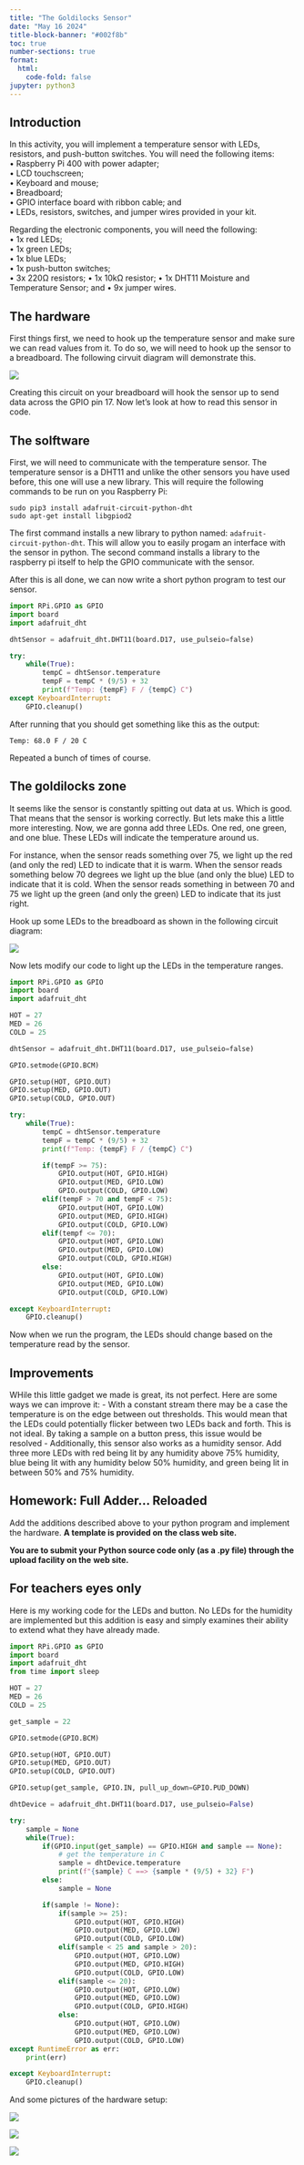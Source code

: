 ```yaml
---
title: "The Goldilocks Sensor"
date: "May 16 2024"
title-block-banner: "#002f8b" 
toc: true
number-sections: true
format:
  html:
    code-fold: false 
jupyter: python3
---
```


## Introduction
In this activity, you will implement a temperature sensor with LEDs, resistors, and push-button 
switches. You will need the following items:  
    • Raspberry Pi 400 with power adapter;  
    • LCD touchscreen;  
    • Keyboard and mouse;  
    • Breadboard;  
    • GPIO interface board with ribbon cable; and  
    • LEDs, resistors, switches, and jumper wires provided in your kit.  

Regarding the electronic components, you will need the following:  
• 1x red LEDs;  
• 1x green LEDs;  
• 1x blue LEDs;  
• 1x push-button switches;  
• 3x 220Ω resistors; 
• 1x 10kΩ resistor; 
• 1x DHT11 Moisture and Temperature Sensor; and
• 9x jumper wires. 

## The hardware
First things first, we need to hook up the temperature sensor and make sure we can read values from it. To do so, we will need to hook up the sensor to a breadboard. The following cirvuit diagram will demonstrate this.

![](images/piactivityx1-01.png){fig-align="center"}

Creating this circuit on your breadboard will hook the sensor up to send data across the GPIO pin 17. Now let's look at how to read this sensor in code.

## The solftware
First, we will need to communicate with the temperature sensor. The temperature sensor is a DHT11 and unlike the other sensors you have used before, this one will use a new library. This will require the following commands to be run on you Raspberry Pi:

```
sudo pip3 install adafruit-circuit-python-dht
sudo apt-get install libgpiod2
```

The first command installs a new library to python named: `adafruit-circuit-python-dht`. This will allow you to easily progam an interface with the sensor in python. The second command installs a library to the raspberry pi itself to help the GPIO communicate with the sensor.

After this is all done, we can now write a short python program to test our sensor.

```python
import RPi.GPIO as GPIO
import board
import adafruit_dht

dhtSensor = adafruit_dht.DHT11(board.D17, use_pulseio=false)

try:
    while(True):
        tempC = dhtSensor.temperature
        tempF = tempC * (9/5) + 32
        print(f"Temp: {tempF} F / {tempC} C")
except KeyboardInterrupt:
    GPIO.cleanup()
```

After running that you should get something like this as the output:
```
Temp: 68.0 F / 20 C
```

Repeated a bunch of times of course. 

## The goldilocks zone
It seems like the sensor is constantly spitting out data at us. Which is good. That means that the sensor is working correctly. But lets make this a little more interesting. Now, we are gonna add three LEDs. One red, one green, and one blue. These LEDs will indicate the temperature around us.

For instance, when the sensor reads something over 75, we light up the red (and only the red) LED to indicate that it is warm. When the sensor reads something below 70 degrees we light up the blue (and only the blue) LED to indicate that it is cold. When the sensor reads something in between 70 and 75 we light up the green (and only the green) LED to indicate that its just right.

Hook up some LEDs to the breadboard as shown in the following circuit diagram:

![](images/piactivityx1-02.png){fig-align="center"}

Now lets modify our code to light up the LEDs in the temperature ranges.

```python
import RPi.GPIO as GPIO
import board
import adafruit_dht

HOT = 27
MED = 26
COLD = 25

dhtSensor = adafruit_dht.DHT11(board.D17, use_pulseio=false)

GPIO.setmode(GPIO.BCM)

GPIO.setup(HOT, GPIO.OUT)
GPIO.setup(MED, GPIO.OUT)
GPIO.setup(COLD, GPIO.OUT)

try:
    while(True):
        tempC = dhtSensor.temperature
        tempF = tempC * (9/5) + 32
        print(f"Temp: {tempF} F / {tempC} C")

        if(tempF >= 75):
            GPIO.output(HOT, GPIO.HIGH)
            GPIO.output(MED, GPIO.LOW)
            GPIO.output(COLD, GPIO.LOW)
        elif(tempF > 70 and tempF < 75):
            GPIO.output(HOT, GPIO.LOW)
            GPIO.output(MED, GPIO.HIGH)
            GPIO.output(COLD, GPIO.LOW)
        elif(tempf <= 70):
            GPIO.output(HOT, GPIO.LOW)
            GPIO.output(MED, GPIO.LOW)
            GPIO.output(COLD, GPIO.HIGH)
        else:
            GPIO.output(HOT, GPIO.LOW)
            GPIO.output(MED, GPIO.LOW)
            GPIO.output(COLD, GPIO.LOW)

except KeyboardInterrupt:
    GPIO.cleanup()
```

Now when we run the program, the LEDs should change based on the temperature read by the sensor.

## Improvements
WHile this little gadget we made is great, its not perfect. Here are some ways we can improve it:
- With a constant stream there may be a case the temperature is on the edge between out thresholds. This would mean that the LEDs could potentially flicker between two LEDs back and forth. This is not ideal. By taking a sample on a button press, this issue would be resolved
- Additionally, this sensor also works as a humidity sensor. Add three more LEDs with red being lit by any humidity above 75% humidity, blue being lit with any humidity below 50% humidity, and green being lit in between 50% and 75% humidity.

## Homework: Full Adder... Reloaded
::: {.callout-important title="Activity" collapse=false}
Add the additions described above to your python program and implement the hardware. **A template is provided on** 
**the class web site.**

**You are to submit your Python source code only (as a .py file) through the upload facility on the** 
**web site.**
:::

## For teachers eyes only
Here is my working code for the LEDs and button. No LEDs for the humidity are implemented but this addition is easy and simply examines their ability to extend what they have already made.

```python
import RPi.GPIO as GPIO
import board
import adafruit_dht
from time import sleep

HOT = 27
MED = 26
COLD = 25

get_sample = 22

GPIO.setmode(GPIO.BCM)

GPIO.setup(HOT, GPIO.OUT)
GPIO.setup(MED, GPIO.OUT)
GPIO.setup(COLD, GPIO.OUT)

GPIO.setup(get_sample, GPIO.IN, pull_up_down=GPIO.PUD_DOWN)

dhtDevice = adafruit_dht.DHT11(board.D17, use_pulseio=False)

try:
    sample = None
    while(True):
        if(GPIO.input(get_sample) == GPIO.HIGH and sample == None):
            # get the temperature in C
            sample = dhtDevice.temperature
            print(f"{sample} C ==> {sample * (9/5) + 32} F")
        else:
            sample = None

        if(sample != None):
            if(sample >= 25):
                GPIO.output(HOT, GPIO.HIGH)
                GPIO.output(MED, GPIO.LOW)
                GPIO.output(COLD, GPIO.LOW)
            elif(sample < 25 and sample > 20):
                GPIO.output(HOT, GPIO.LOW)
                GPIO.output(MED, GPIO.HIGH)
                GPIO.output(COLD, GPIO.LOW)
            elif(sample <= 20):
                GPIO.output(HOT, GPIO.LOW)
                GPIO.output(MED, GPIO.LOW)
                GPIO.output(COLD, GPIO.HIGH)
            else:
                GPIO.output(HOT, GPIO.LOW)
                GPIO.output(MED, GPIO.LOW)
                GPIO.output(COLD, GPIO.LOW)
except RuntimeError as err:
    print(err)

except KeyboardInterrupt:
    GPIO.cleanup()
```

And some pictures of the hardware setup:

![](images/piactivityx1-03.jpg){fig-align="center"}

![](images/piactivityx1-04.jpg){fig-align="center"}

![](images/piactivityx1-05.jpg){fig-align="center"}